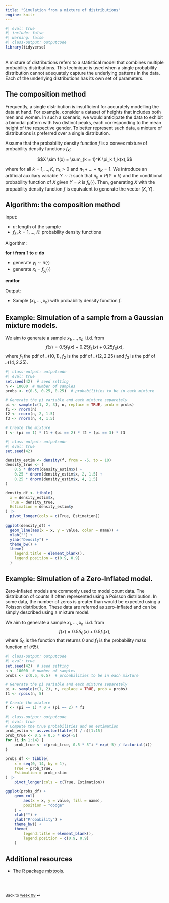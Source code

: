 ```yaml
---
title: "Simulation from a mixture of distributions"
engine: knitr
---
```


```r
#| eval: true
#| include: false
#| warning: false
#| class-output: outputcode
library(tidyverse)
```

<br>
A mixture of distributions refers to a statistical model that combines multiple probability distributions. This technique is used when a single probability distribution cannot adequately capture the underlying patterns in the data. Each of the underlying distributions has its own set of parameters.

## The composition method

Frequently, a single distribution is insufficient for accurately modelling the data at hand. For example, consider a dataset of heights that includes both men and women. In such a scenario, we would anticipate the data to exhibit a bimodal pattern with two distinct peaks, each corresponding to the mean height of the respective gender. To better represent such data, a mixture of distributions is preferred over a single distribution.

Assume that the probability density function $f$ is a convex mixture of probability density functions $f_k$:

$$X \sim f(x) = \sum_{k = 1}^K \pi_k f_k(x),$$

where for all $k = 1, \dots, K$, $\pi_k > 0$ and $\pi_1 + \dots + \pi_K = 1$.
We introduce an artificial auxiliary variable $Y \sim \pi$ such that $\pi_k = P(Y = k)$ and the conditional probability function of $X$ given $Y = k$ is $f_k(\cdot)$. Then, generating $X$ with the propability density function $f$ is equivalent to generate the vector $(X, Y)$. 

::: {.callout-note icon=false}
## Algorithm: the composition method

Input:

* $n$: length of the sample
* $f_k, k = 1, \dots, K$: probability density functions

Algorithm:

<div class="pseudocode">

**for** $i$ **from** $1$ **to** $n$ **do**

* generate $y_i \sim \pi(\cdot)$
* generate $x_i = f_{y_i}(\cdot)$

**endfor**
</div>

Output:

* Sample $(x_1, \dots, x_n)$ with probability density function $f$.
:::


::: {.callout-note appearance="simple"}

## Example: Simulation of a sample from a Gaussian mixture models.

We aim to generate a sample $x_1, \dots, x_n$ i.i.d. from 
$$f(x) = 0.5f_1(x) + 0.25f_2(x) + 0.25f_3(x),$$
where $f_1$ the pdf of $\mathcal{N}(0, 1)$, $f_2$ is the pdf of $\mathcal{N}(2, 2.25)$ and $f_3$ is the pdf of $\mathcal{N}(4, 2.25)$.

```r
#| class-output: outputcode
#| eval: true
set.seed(42)  # seed setting
n <- 10000  # number of samples   
probs <- c(0.5, 0.25, 0.25)  # probabilities to be in each mixture

# Generate the pi variable and each mixture separetely
pi <- sample(c(1, 2, 3), n, replace = TRUE, prob = probs)
f1 <- rnorm(n)
f2 <- rnorm(n, 2, 1.5)
f3 <- rnorm(n, 4, 1.5)

# Create the mixture
f <- (pi == 1) * f1 + (pi == 2) * f2 + (pi == 3) * f3
```

```r
#| class-output: outputcode
#| eval: true
set.seed(42)

density_estim <- density(f, from = -5, to = 10)
density_true <- (
    0.5 * dnorm(density_estim$x) +
    0.25 * dnorm(density_estim$x, 2, 1.5) +
    0.25 * dnorm(density_estim$x, 4, 1.5)
)

density_df <- tibble(
  x = density_estim$x,
  True = density_true,
  Estimation = density_estim$y
) |> 
  pivot_longer(cols = c(True, Estimation))

ggplot(density_df) +
  geom_line(aes(x = x, y = value, color = name)) +
  xlab("") +
  ylab("Density") +
  theme_bw() +
  theme(
    legend.title = element_blank(),
    legend.position = c(0.9, 0.9)
  )
```

:::


::: {.callout-note appearance="simple"}

## Example: Simulation of a Zero-Inflated model.

Zero-inflated models are commonly used to model count data. The distribution of counts if often represented using a Poisson distribution. In some data, the number of zeros is greater than would be expected using a Poisson distribution. These data are referred as zero-inflated and can be simply described using a mixture model.

We aim to generate a sample $x_1, \dots, x_n$ i.i.d. from 
$$f(x) = 0.5\delta_0(x) + 0.5f_1(x),$$
where $\delta_0$ is the function that returns $0$ and $f_1$ is the probability mass function of $\mathcal{P}(5)$.

```r
#| class-output: outputcode
#| eval: true
set.seed(42)  # seed setting
n <- 10000  # number of samples 
probs <- c(0.5, 0.5)  # probabilities to be in each mixture

# Generate the pi variable and each mixture separetely
pi <- sample(c(1, 2), n, replace = TRUE, prob = probs)
f1 <- rpois(n, 5)

# Create the mixture
f <- (pi == 1) * 0 + (pi == 2) * f1

```

```r
#| class-output: outputcode
#| eval: true
# Compute the true probabilities and an estimation
prob_estim <- as.vector(table(f) / n)[1:15]
prob_true <- 0.5 + 0.5 * exp(-5)
for (i in 1:14) {
    prob_true <- c(prob_true, 0.5 * 5^i * exp(-5) / factorial(i))
}

probs_df <- tibble(
    x = seq(0, 14, by = 1),
    True = prob_true,
    Estimation = prob_estim
) |> 
    pivot_longer(cols = c(True, Estimation))

ggplot(probs_df) +
    geom_col(
        aes(x = x, y = value, fill = name),
        position = "dodge"
    ) +
    xlab("") +
    ylab("Probability") +
    theme_bw() +
    theme(
        legend.title = element_blank(),
        legend.position = c(0.9, 0.9)
    )

```

:::

## Additional resources

* The R package [mixtools](https://cran.r-project.org/web/packages/mixtools/index.html).

<br><br>

::: {style="font-size: 0.875em;"}
Back to [week 08](/weeks/week-8.qmd) ⏎
:::